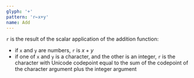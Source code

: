 ```yaml
---
glyph: '+'
pattern: 'r←x+y'
name: Add
---
```


`r` is the result of the scalar application of the addition function:

* if `x` and `y` are numbers, `r` is $x+y$
* if one of `x` and `y` is a character, and the other is an integer, `r` is the character with Unicode codepoint equal to the sum of the codepoint of the character argument plus the integer argument